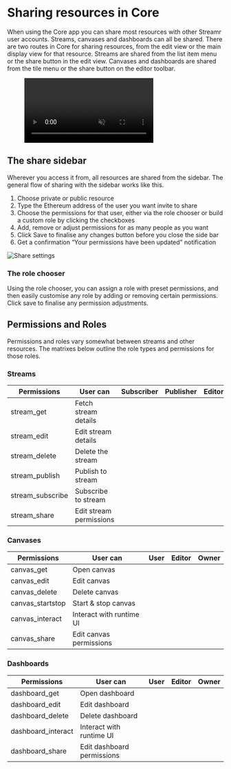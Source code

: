 



# Sharing resources in Core

When using the Core app you can share most resources with other Streamr user accounts. Streams, canvases and dashboards can all be shared. There are two routes in Core for sharing resources, from the edit view or the main display view for that resource. Streams are shared from the list item menu or the share button in the edit view. Canvases and
dashboards are shared from the tile menu or the share button on the editor toolbar.

<figure>
    <div className={coreStyles.videoFrame}>
        <video muted loop autoPlay>
            <source src={Sharing} type="video/mp4" />
        </video>
    </div>
</figure>

## The share sidebar

Wherever you access it from, all resources are shared from the sidebar. The general flow 
of sharing with the sidebar works like this.

1. Choose private or public resource
2. Type the Ethereum address of the user you want invite to share
3. Choose the permissions for that user, either via the role chooser or build a custom role by clicking the checkboxes
4. Add, remove or adjust permissions for as many people as you want
5. Click Save to finalise any changes button before you close the side bar
6. Get a confirmation “Your permissions have been updated” notification

<Image
  src={ShareSettings}
  highResSrc={ShareSettings2x}
  alt="Share settings"
  figCaption="The share sidebar showing a stream having a subscriber role added"
/>

### The role chooser
Using the role chooser, you can assign a role with preset permissions, and then easily customise any role by adding or removing certain permissions. Click save to finalise any permission adjustments.

## Permissions and Roles

Permissions and roles vary somewhat between streams and other resources. The matrixes below outline the role types and permissions for those roles.

### Streams

<div className={coreStyles.tableWrapper}>
    <table className={cx(docsStyles.striped, coreStyles.matrix)}>
        <thead>
            <tr>
                <th>Permissions</th>
                <th>User can</th>
                <th>Subscriber</th>
                <th>Publisher</th>
                <th>Editor</th>
                <th>Owner</th>
            </tr>
        </thead>
        <tbody>
            <tr>
                <td>stream_get</td>
                <td>Fetch stream details</td>
                <td><SvgIcon name="tick" className={coreStyles.tick}/></td>
                <td><SvgIcon name="tick" className={coreStyles.tick}/></td>
                <td><SvgIcon name="tick" className={coreStyles.tick}/></td>
                <td><SvgIcon name="tick" className={coreStyles.tick}/></td>
            </tr>
            <tr>
                <td>stream_edit</td>
                <td>Edit stream details</td>
                <td><SvgIcon name="crossMedium" className={coreStyles.cross}/></td>
                <td><SvgIcon name="crossMedium" className={coreStyles.cross}/></td>
                <td><SvgIcon name="tick" className={coreStyles.tick}/></td>
                <td><SvgIcon name="tick" className={coreStyles.tick}/></td>
            </tr>
            <tr>
                <td>stream_delete</td>
                <td>Delete the stream</td>
                <td><SvgIcon name="crossMedium" className={coreStyles.cross}/></td>
                <td><SvgIcon name="crossMedium" className={coreStyles.cross}/></td>
                <td><SvgIcon name="crossMedium" className={coreStyles.cross}/></td>
                <td><SvgIcon name="tick" className={coreStyles.tick}/></td>
            </tr>
            <tr>
                <td>stream_publish</td>
                <td>Publish to stream</td>
                <td><SvgIcon name="crossMedium" className={coreStyles.cross}/></td>
                <td><SvgIcon name="tick" className={coreStyles.tick}/></td>
                <td><SvgIcon name="tick" className={coreStyles.tick}/></td>
                <td><SvgIcon name="tick" className={coreStyles.tick}/></td>
            </tr>
            <tr>
                <td>stream_subscribe</td>
                <td>Subscribe to stream</td>
                <td><SvgIcon name="tick" className={coreStyles.tick}/></td>
                <td><SvgIcon name="crossMedium" className={coreStyles.cross}/></td>
                <td><SvgIcon name="tick" className={coreStyles.tick}/></td>
                <td><SvgIcon name="tick" className={coreStyles.tick}/></td>
            </tr>
            <tr>
                <td>stream_share</td>
                <td>Edit stream permissions</td>
                <td><SvgIcon name="crossMedium" className={coreStyles.cross}/></td>
                <td><SvgIcon name="crossMedium" className={coreStyles.cross}/></td>
                <td><SvgIcon name="crossMedium" className={coreStyles.cross}/></td>
                <td><SvgIcon name="tick" className={coreStyles.tick}/></td>
            </tr>
        </tbody>
    </table>
</div>

### Canvases

<div className={coreStyles.tableWrapper}>
    <table className={cx(docsStyles.striped, coreStyles.matrix)}>
        <thead>
            <tr>
                <th>Permissions</th>
                <th>User can</th>
                <th>User</th>
                <th>Editor</th>
                <th>Owner</th>
            </tr>
        </thead>
        <tbody>
            <tr>
                <td>canvas_get</td>
                <td>Open canvas</td>
                <td><SvgIcon name="tick" className={coreStyles.tick}/></td>
                <td><SvgIcon name="tick" className={coreStyles.tick}/></td>
                <td><SvgIcon name="tick" className={coreStyles.tick}/></td>
            </tr>
            <tr>
                <td>canvas_edit</td>
                <td>Edit canvas</td>
                <td><SvgIcon name="crossMedium" className={coreStyles.cross}/></td>
                <td><SvgIcon name="tick" className={coreStyles.tick}/></td>
                <td><SvgIcon name="tick" className={coreStyles.tick}/></td>
            </tr>
            <tr>
                <td>canvas_delete</td>
                <td>Delete canvas</td>
                <td><SvgIcon name="crossMedium" className={coreStyles.cross}/></td>
                <td><SvgIcon name="crossMedium" className={coreStyles.cross}/></td>
                <td><SvgIcon name="tick" className={coreStyles.tick}/></td>
            </tr>
            <tr>
                <td>canvas_startstop</td>
                <td>Start &amp; stop canvas</td>
                <td><SvgIcon name="crossMedium" className={coreStyles.cross}/></td>
                <td><SvgIcon name="tick" className={coreStyles.tick}/></td>
                <td><SvgIcon name="tick" className={coreStyles.tick}/></td>
            </tr>
            <tr>
                <td>canvas_interact</td>
                <td>Interact with runtime UI</td>
                <td><SvgIcon name="tick" className={coreStyles.tick}/></td>
                <td><SvgIcon name="tick" className={coreStyles.tick}/></td>
                <td><SvgIcon name="tick" className={coreStyles.tick}/></td>
            </tr>
            <tr>
                <td>canvas_share</td>
                <td>Edit canvas permissions</td>
                <td><SvgIcon name="crossMedium" className={coreStyles.cross}/></td>
                <td><SvgIcon name="crossMedium" className={coreStyles.cross}/></td>
                <td><SvgIcon name="tick" className={coreStyles.tick}/></td>
            </tr>
        </tbody>
    </table>
</div>

### Dashboards

<div className={coreStyles.tableWrapper}>
    <table className={cx(docsStyles.striped, coreStyles.matrix)}>
        <thead>
            <tr>
                <th>Permissions</th>
                <th>User can</th>
                <th>User</th>
                <th>Editor</th>
                <th>Owner</th>
            </tr>
        </thead>
        <tbody>
            <tr>
                <td>dashboard_get</td>
                <td>Open dashboard</td>
                <td><SvgIcon name="tick" className={coreStyles.tick}/></td>
                <td><SvgIcon name="tick" className={coreStyles.tick}/></td>
                <td><SvgIcon name="tick" className={coreStyles.tick}/></td>
            </tr>
            <tr>
                <td>dashboard_edit</td>
                <td>Edit dashboard</td>
                <td><SvgIcon name="crossMedium" className={coreStyles.cross}/></td>
                <td><SvgIcon name="tick" className={coreStyles.tick}/></td>
                <td><SvgIcon name="tick" className={coreStyles.tick}/></td>
            </tr>
            <tr>
                <td>dashboard_delete</td>
                <td>Delete dashboard</td>
                <td><SvgIcon name="crossMedium" className={coreStyles.cross}/></td>
                <td><SvgIcon name="crossMedium" className={coreStyles.cross}/></td>
                <td><SvgIcon name="tick" className={coreStyles.tick}/></td>
            </tr>
            <tr>
                <td>dashboard_interact</td>
                <td>Interact with runtime UI</td>
                <td><SvgIcon name="crossMedium" className={coreStyles.cross}/></td>
                <td><SvgIcon name="tick" className={coreStyles.tick}/></td>
                <td><SvgIcon name="tick" className={coreStyles.tick}/></td>
            </tr>
            <tr>
                <td>dashboard_share</td>
                <td>Edit dashboard permissions</td>
                <td><SvgIcon name="crossMedium" className={coreStyles.cross}/></td>
                <td><SvgIcon name="crossMedium" className={coreStyles.cross}/></td>
                <td><SvgIcon name="tick" className={coreStyles.tick}/></td>
            </tr>
        </tbody>
    </table>
</div>
